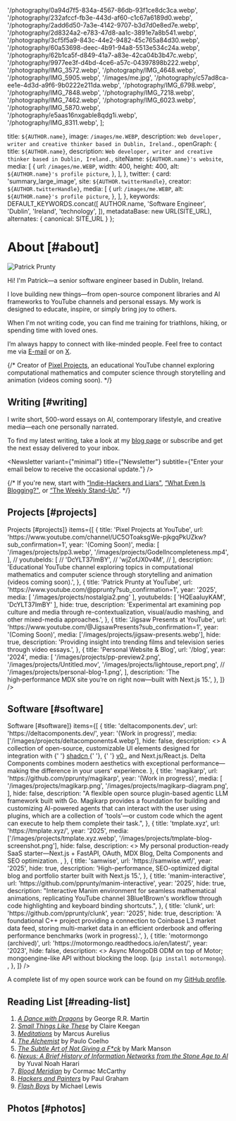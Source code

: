 
  '/photography/0a94d7f5-834a-4567-86db-93f1ce8dc3ca.webp',
  '/photography/232afccf-fb3e-443d-af60-c1c67a6189d0.webp',
  '/photography/2add6d50-7a3e-4142-9707-b3d7d0e8ed7e.webp',
  '/photography/2d8324a2-e783-47d8-aa1c-3891e7a8b541.webp',
  '/photography/3cf5f5a9-843c-44e2-9482-45c765a84d30.webp',
  '/photography/60a53698-deec-4b91-94a8-5513e534c24a.webp',
  '/photography/62b1ca5f-d849-41a7-a83e-42ca04b3b47c.webp',
  '/photography/9977ee3f-d4bd-4ce6-a57c-04397898b222.webp',
  '/photography/IMG_3572.webp',
  '/photography/IMG_4648.webp',
  '/photography/IMG_5905.webp',
  '/images/me.jpg',
  '/photography/c57ad8ca-ee1e-4d3d-a9f6-9b0222e211da.webp',
  '/photography/IMG_6798.webp',
  '/photography/IMG_7848.webp',
  '/photography/IMG_7218.webp',
  '/photography/IMG_7462.webp',
  '/photography/IMG_6023.webp',
  '/photography/IMG_5870.webp',
  '/photography/e5aas16nxgable8qdg1i.webp',
  '/photography/IMG_8311.webp',
];

  title: `${AUTHOR.name}`,
  image: `/images/me.WEBP`,
  description: `Web developer, writer and creative thinker based in Dublin, Ireland.`,
  openGraph: {
    title: `${AUTHOR.name}`,
    description: `Web developer, writer and creative thinker based in Dublin, Ireland.`,
    siteName: `${AUTHOR.name}'s website`,
    media: [
      {
        url: `/images/me.WEBP`,
        width: 400,
        height: 400,
        alt: `${AUTHOR.name}'s profile picture`,
      },
    ],
  },
  twitter: {
    card: 'summary_large_image',
    site: `${AUTHOR.twitterHandle}`,
    creator: `${AUTHOR.twitterHandle}`,
    media: [
      {
        url: `/images/me.WEBP`,
        alt: `${AUTHOR.name}'s profile picture`,
      },
    ],
  },
  keywords: DEFAULT_KEYWORDS.concat([
    AUTHOR.name,
    'Software Engineer',
    'Dublin',
    'Ireland',
    'technology',
  ]),
  metadataBase: new URL(SITE_URL),
    alternates: {
      canonical: SITE_URL
    }
};

# About [#about]

<UniqueViewers />

<Image
  src="/images/me-sketch2.png"
  alt="Patrick Prunty"
  className="bg-gray-100 block mt-5 mb-5 mx-auto w-40 rounded-full h-auto sm:float-right sm:ml-5 sm:mb-5 object-cover overflow-hidden aspect-square"
  width={200}
  height={200}
  priority
  quality={100}
/>

Hi! I'm Patrick—a senior software engineer based in Dublin, Ireland.

I love building new things—from open-source component libraries and AI frameworks to YouTube channels and personal essays. My work is designed to educate, inspire, or simply bring joy to others.

When I'm not writing code, you can find me training for triathlons, hiking, or spending time with loved ones.

I’m always happy to connect with like-minded people. Feel free to contact me via [E-mail](mailto:patrickprunty.business@gmail.com) or on [X](https://x.com/pprunty_).

{/*
Creator of [Pixel Projects](https://www.youtube.com/channel/UC5OToaksgWe-pjkgqPkUZkw?sub_confirmation=1), an educational YouTube channel exploring computational mathematics and computer science through storytelling and animation (videos coming soon).
*/}

## Writing [#writing]

I write short, 500-word essays on AI, contemporary lifestyle, and creative media—each one personally narrated.

To find my latest writing, take a look at my [blog page](/blog) or subscribe and get the next essay delivered to your inbox.

<Newsletter variant={"minimal"} title={"Newsletter"} subtitle={"Enter your email below to receive the occasional update.️"} />

{/*
If you're new, start with
[“Indie-Hackers and Liars"](), [“What Even Is Blogging?"](), or [“The Weekly Stand-Up"]().
*/}

## Projects [#projects]

<Section
  sectionName={<>Projects [#projects]</>}
  items={[
    {
      title: 'Pixel Projects at YouTube',
      url: 'https://www.youtube.com/channel/UC5OToaksgWe-pjkgqPkUZkw?sub_confirmation=1',
      year: '(Coming Soon)',
      media: [
        '/images/projects/pp3.webp',
        '/images/projects/GodelIncompleteness.mp4',
      ],
//       youtubeIds: [
//       'DcYLT37ImBY',
//       'wjZofJX0v4M',
//       ],
      description:
        'Educational YouTube channel exploring topics in computational mathematics and computer science through storytelling and animation (videos coming soon).',
    },
    {
      title: 'Patrick Prunty at YouTube',
      url: 'https://www.youtube.com/@pprunty?sub_confirmation=1',
      year: '2025',
        media: [
        '/images/projects/nostalgia2.png'
        ],
        youtubeIds: [
        'HQEaaIuyKAM',
        'DcYLT37ImBY'
        ],
     hide: true,
      description:
          'Experimental art examining pop culture and media through re-contextualization, visual/audio mashing, and other mixed-media approaches.',
    },
    {
      title: 'Jigsaw Presents at YouTube',
      url: 'https://www.youtube.com/@JigsawPresents?sub_confirmation=1',
      year: '(Coming Soon)',
      media: ['/images/projects/jigsaw-presents.webp'],
      hide: true,
      description:
        'Providing insight into trending films and television series through video essays.',
    },
    {
      title: 'Personal Website & Blog',
      url: '/blog',
      year: '2024',
      media: [
        '/images/projects/pp-preview2.png',
        '/images/projects/Untitled.mov',
        '/images/projects/lightouse_report.png',
//         '/images/projects/personal-blog-1.png',
      ],
      description:
        'The high‑performance MDX site you’re on right now—built with Next.js 15.',
    },
  ]}
/>

## Software [#software]

<Section
  sectionName={<>Software [#software]</>}
  items={[
    {
      title: 'deltacomponents.dev',
      url: 'https://deltacomponents.dev/',
      year: '(Work in progress)',
      media: ['/images/projects/deltacomponents4.webp'],
      hide: false,
      description:
        <>
        A collection of open-source, customizable UI elements designed for integration with
        {' '}
        <a href="https://ui.shadcn.com/" target="_blank" rel="noopener noreferrer">
        shadcn
        </a>
        {' '}, {' '}
        <a href="https://v0.dev/chat" target="_blank" rel="noopener noreferrer">
        v0
        </a>
        , and Next.js/React.js. Delta Components combines modern aesthetics with exceptional performance—making the difference in your users' experience.
        </>
    },
    {
      title: 'magikarp',
      url: 'https://github.com/pprunty/magikarp',
      year: '(Work in progress)',
      media: [
      '/images/projects/magikarp.png',
      '/images/projects/magikarp-diagram.png',
      ],
      hide: false,
      description:
        "A flexible open source plugin-based agentic LLM framework built with Go. Magikarp provides a foundation for building and customizing AI-powered agents that can interact with the user using plugins, which are a collection of 'tools'—or custom code which the agent can execute to help them complete their task.",
    },
    {
      title: 'tmplate.xyz',
      url: 'https://tmplate.xyz/',
      year: '2025',
      media: ['/images/projects/tmplate.xyz.webp', '/images/projects/tmplate-blog-screenshot.png'],
      hide: false,
      description:
        <>
         My personal production-ready SaaS starter—Next.js + FastAPI, OAuth, MDX Blog, Delta Components and SEO optimization.
        </>,
    },
    {
      title: 'samwise',
      url: 'https://samwise.wtf/',
      year: '2025',
      hide: true,
      description:
        'High-performance, SEO-optimized digital blog and portfolio starter built with Next.js 15.',
    },
    {
      title: 'manim-interactive',
      url: 'https://github.com/pprunty/manim-interactive',
      year: '2025',
      hide: true,
      description:
        "Interactive Manim environment for seamless mathematical animations, replicating YouTube channel 3Blue1Brown's workflow through code highlighting and keyboard binding shortcuts.",
    },
    {
      title: 'clunk',
      url: 'https://github.com/pprunty/clunk',
      year: '2025',
      hide: true,
      description:
        'A foundational C++ project providing a connection to Coinbase L3 market data feed, storing multi-market data in an efficient orderbook and offering performance benchmarks (work in progress).',
    },
    {
      title: 'motormongo (archived)',
      url: 'https://motormongo.readthedocs.io/en/latest/',
      year: '2023',
      hide: false,
      description:
        <>
        Async MongoDB ODM on top of Motor; mongoengine-like API without blocking the loop. (<code>pip install motormongo</code>).
        </>,
    },
  ]}
/>

A complete list of my open source work can be found on my [GitHub profile](https://github.com/pprunty).

## Reading List [#reading-list]

1. *[A Dance with Dragons](https://en.wikipedia.org/wiki/A_Dance_with_Dragons)* by George R.R. Martin <Badge />
2. *[Small Things Like These](https://en.wikipedia.org/wiki/Small_Things_Like_These)* by Claire Keegan <Badge />
3. *[Meditations](https://en.wikipedia.org/wiki/Meditations)* by Marcus Aurelius <Badge />
4. [*The Alchemist*](https://en.wikipedia.org/wiki/The_Alchemist_(novel)) by Paulo Coelho <Badge />
5. [*The Subtle Art of Not Giving a F\*ck*](https://en.wikipedia.org/wiki/The_Subtle_Art_of_Not_Giving_a_F*ck) by Mark Manson <Badge />
6. [*Nexus: A Brief History of Information Networks from the Stone Age to AI*](https://www.ynharari.com/book/nexus/) by Yuval Noah Harari <Badge />
7. [*Blood Meridian*](https://en.wikipedia.org/wiki/Blood_Meridian) by Cormac McCarthy
8. [*Hackers and Painters*](https://en.wikipedia.org/wiki/Hackers_%26_Painters) by Paul Graham
9. [*Flash Boys*](https://en.wikipedia.org/wiki/Flash_Boys) by Michael Lewis

## Photos [#photos]

<PhotoGrid images={photographyImages} />

